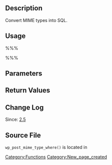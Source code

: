 == Description ==

Convert MIME types into SQL.

== Usage ==

%%%<?php wp_post_mime_type_where( $post_mime_types, $table_alias ); ?>%%%

== Parameters ==

{{Parameter|$post_mime_types|string&#124;array|List of mime types or comma separated string of mime types.|required}}

{{Parameter|$table_alias|string|Optional. Specify a table alias, if needed.|optional|''}}

== Return Values ==

{{Return||string|The SQL AND clause for mime searching.}}

== Change Log ==

Since: [[Version 2.5|2.5]]

== Source File ==

<tt>wp_post_mime_type_where()</tt> is located in {{Trac|wp-includes/post.php}}

[[Category:Functions]]

[[Category:New_page_created]]